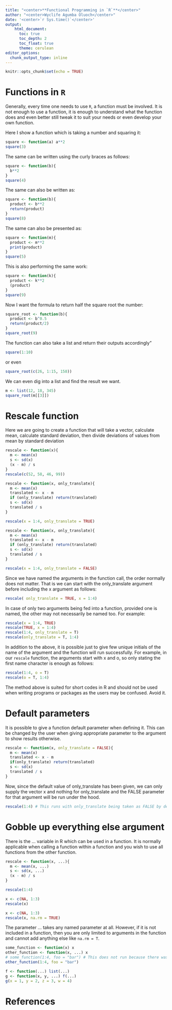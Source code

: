 ```yaml
---
title: "<center>**Functional Programming in `R`**</center>"
author: "<center>Wyclife Agumba Oluoch</center>"
date: '<center>`r Sys.time()`</center>'
output: 
    html_document:
      toc: true
      toc_depth: 2
      toc_float: true
      theme: cerulean
editor_options: 
  chunk_output_type: inline
---
```


```r
knitr::opts_chunk$set(echo = TRUE)
```

# Functions in `R`

Generally, every time one needs to use `R`, a function must be involved. It is not enough to use a function, it is enough to understand what the function does and even better still tweak it to suit your needs or even develop your own function.

Here I show a function which is taking a number and squaring it:

```r
square <- function(a) a**2
square(3)
```

The same can be written using the curly braces as follows:

```r
square <- function(b){
  b**2
}
square(4)
```

The same can also be written as:

```r
square <- function(b){
  product <- b**2
  return(product)
}
square(8)
```

The same can also be presented as:

```r
square <- function(m){
  product <- m**2
  print(product)
}
square(5)
```

This is also performing the same work:

```r
square <- function(k){
  product <- k**2
  (product)
}
square(9)
```

Now I want the formula to return half the square root the number:

```r
square_root <- function(b){
  product <- b^0.5
  return(product/2)
}
square_root(9)
```

The function can also take a list and return their outputs accordingly"

```r
square(1:10)
```
or even

```r
square_root(c(26, 1:15, 158))
```
We can even dig into a list and find the result we want.

```r
m <- list(12, 18, 345)
square_root(m[[3]])
```

# Rescale function

Here we are going to create a function that will take a vector, calculate mean, calculate standard deviation, then divide deviations of values from mean by standard deviation

```r
rescale <- function(x){
  m <- mean(x)
  s <- sd(x)
  (x - m) / s
}
rescale(c(52, 58, 46, 99))
```

```r
rescale <- function(x, only_translate){
  m <- mean(x)
  translated <- x - m
  if (only_translate) return(translated)
  s <- sd(x)
  translated / s
}

rescale(x = 1:4, only_translate = TRUE)
```

```r
rescale <- function(x, only_translate){
  m <- mean(x)
  translated <- x - m
  if (only_translate) return(translated)
  s <- sd(x)
  translated / s
}

rescale(x = 1:4, only_translate = FALSE)
```

Since we have named the arguments in the function call, the order normally does not matter. That is we can start with the only_translate argument before including the x argument as follows:

```r
rescale( only_translate = TRUE, x = 1:4)
```
In case of only two arguments being fed into a function, provided one is named, the other may not necessarily be named too. For example:

```r
rescale(x = 1:4, TRUE)
rescale(TRUE, x = 1:4)
rescale(1:4, only_translate = T)
rescale(only_translate = T, 1:4)
```

In addition to the above, it is possible just to give few unique initials of the name of the argument and the function will run successfully. For example, in our `rescale` function, the arguments start with x and o, so only stating the first name character is enough as follows:

```r
rescale(1:4, o = T)
rescale(o = T, 1:4)
```

The method above is suited for short codes in R and should not be used when writing programs or packages as the users may be confused. Avoid it.

# Default parameters

It is possible to give a function default parameter when defining it. This can be changed by the user when giving appropriate parameter to the argument to show results otherwise.

```r
rescale <- function(x, only_translate = FALSE){
  m <- mean(x)
  translated <- x - m
  if(only_translate) return(translated)
  s <- sd(x)
  translated / s
}
```


Now, since the default value of only_translate has been given, we can only supply the vector x and nothing for only_translate and the FALSE parameter for that argument will be run under the hood.

```r
rescale(1:4) # This runs with only_translate being taken as FALSE by default.
```

# Gobble up everything else argument

There is the ... variable in R which can be used in a function. It is normally applicable when calling a function within a function and you wish to use all functions from the other function.

```r
rescale <- function(x, ...){
  m <- mean(x, ...)
  s <- sd(x, ...)
  (x - m) / s
}

rescale(1:4)
```

```r
x <- c(NA, 1:3)
rescale(x)
```

```r
x <- c(NA, 1:3)
rescale(x, na.rm = TRUE)
```
The parameter ... takes any named parameter at all. However, if it is not included in a function, then you are only limited to arguments in the function and cannot add anything else like `na.rm = T`.

```r
some_function <- function(x) x
other_function <- function(x, ...) x
# some_function(1:4, foo = "bar") # This does not run because there was no allowance.
other_function(1:4, foo = "bar")

```

```r
f <- function(...) list(...)
g <- function(x, y, ...) f(...)
g(x = 1, y = 2, z = 3, w = 4)
```

# References
